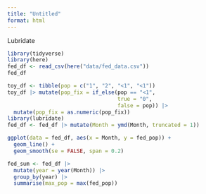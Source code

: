 ```yaml
---
title: "Untitled"
format: html
---
```


Lubridate

```r
library(tidyverse)
library(here)
fed_df <- read_csv(here("data/fed_data.csv"))
fed_df

toy_df <- tibble(pop = c("1", "2", "<1", "<1"))
toy_df |> mutate(pop_fix = if_else(pop == "<1", 
                                   true = "0",
                                   false = pop)) |>
  mutate(pop_fix = as.numeric(pop_fix))
library(lubridate)
fed_df <- fed_df |> mutate(Month = ymd(Month, truncated = 1))

ggplot(data = fed_df, aes(x = Month, y = fed_pop)) +
  geom_line() +
  geom_smooth(se = FALSE, span = 0.2)

fed_sum <- fed_df |>
  mutate(year = year(Month)) |>
  group_by(year) |>
  summarise(max_pop = max(fed_pop))

```